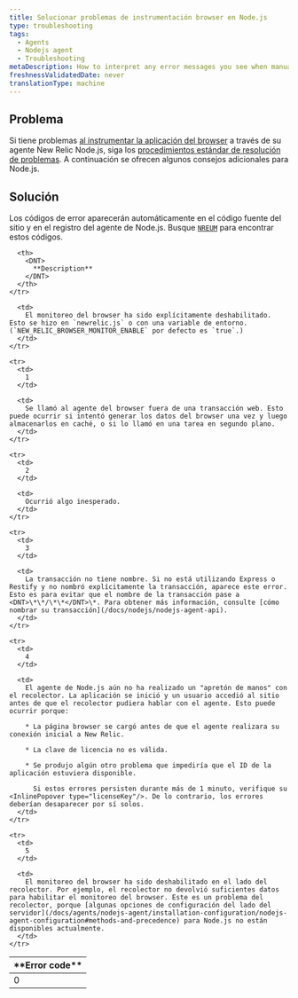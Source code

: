 ```yaml
---
title: Solucionar problemas de instrumentación browser en Node.js
type: troubleshooting
tags:
  - Agents
  - Nodejs agent
  - Troubleshooting
metaDescription: How to interpret any error messages you see when manually inserting the browser agent with New Relic's Node.js agent.
freshnessValidatedDate: never
translationType: machine
---
```


## Problema

Si tiene problemas [al instrumentar la aplicación del browser](/docs/nodejs/page-load-timing-in-nodejs) a través de su agente New Relic Node.js, siga los [procedimientos estándar de <InlinePopover type="browser"/>resolución de problemas](/docs/new-relic-browser/troubleshooting-page-view-monitoring). A continuación se ofrecen algunos consejos adicionales para Node.js.

## Solución

Los códigos de error aparecerán automáticamente en el código fuente del sitio y en el registro del agente de Node.js. Busque [`NREUM`](/docs/new-relic-browser/troubleshooting-page-view-monitoring#javascript) para encontrar estos códigos.

<table>
  <thead>
    <tr>
      <th width={100}>
        <DNT>
          **Error code**
        </DNT>
      </th>

      <th>
        <DNT>
          **Description**
        </DNT>
      </th>
    </tr>
  </thead>

  <tbody>
    <tr>
      <td>
        0
      </td>

      <td>
        El monitoreo del browser ha sido explícitamente deshabilitado. Esto se hizo en `newrelic.js` o con una variable de entorno. (`NEW_RELIC_BROWSER_MONITOR_ENABLE` por defecto es `true`.)
      </td>
    </tr>

    <tr>
      <td>
        1
      </td>

      <td>
        Se llamó al agente del browser fuera de una transacción web. Esto puede ocurrir si intentó generar los datos del browser una vez y luego almacenarlos en caché, o si lo llamó en una tarea en segundo plano.
      </td>
    </tr>

    <tr>
      <td>
        2
      </td>

      <td>
        Ocurrió algo inesperado.
      </td>
    </tr>

    <tr>
      <td>
        3
      </td>

      <td>
        La transacción no tiene nombre. Si no está utilizando Express o Restify y no nombró explícitamente la transacción, aparece este error. Esto es para evitar que el nombre de la transacción pase a <DNT>\*\*/\*\*</DNT>\*. Para obtener más información, consulte [cómo nombrar su transacción](/docs/nodejs/nodejs-agent-api).
      </td>
    </tr>

    <tr>
      <td>
        4
      </td>

      <td>
        El agente de Node.js aún no ha realizado un "apretón de manos" con el recolector. La aplicación se inició y un usuario accedió al sitio antes de que el recolector pudiera hablar con el agente. Esto puede ocurrir porque:

        * La página browser se cargó antes de que el agente realizara su conexión inicial a New Relic.

        * La clave de licencia no es válida.

        * Se produjo algún otro problema que impediría que el ID de la aplicación estuviera disponible.

          Si estos errores persisten durante más de 1 minuto, verifique su <InlinePopover type="licenseKey"/>. De lo contrario, los errores deberían desaparecer por sí solos.
      </td>
    </tr>

    <tr>
      <td>
        5
      </td>

      <td>
        El monitoreo del browser ha sido deshabilitado en el lado del recolector. Por ejemplo, el recolector no devolvió suficientes datos para habilitar el monitoreo del browser. Este es un problema del recolector, porque [algunas opciones de configuración del lado del servidor](/docs/agents/nodejs-agent/installation-configuration/nodejs-agent-configuration#methods-and-precedence) para Node.js no están disponibles actualmente.
      </td>
    </tr>
  </tbody>
</table>